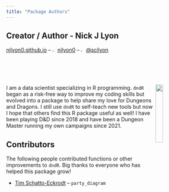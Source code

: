 ```yaml
---
title: "Package Authors"
---
```


## Creator / Author - Nick J Lyon

[njlyon0.github.io](https://njlyon0.github.io/) -- <img src="images/github.png" width="2%"/> [njlyon0](https://github.com/njlyon0) -- <img src="images/twitter.png" width="2%"/> [\@scilyon](https://twitter.com/scilyon)

<img src="images/nlyon.png" align="right" width="20%"/>

I am a data scientist specializing in R programming. `dndR` began as a risk-free way to improve my coding skills but evolved into a package to help share my love for Dungeons and Dragons. I still use `dndR` to self-teach new tools but now I hope that others find this R package useful as well! I have been playing D&D since 2018 and have been a Dungeon Master running my own campaigns since 2021.

## Contributors

The following people contributed functions or other improvements to `dndR`. Big thanks to everyone who has helped this package grow!

- [Tim Schatto-Eckrodt](https://kudusch.de/) -- `party_diagram`
